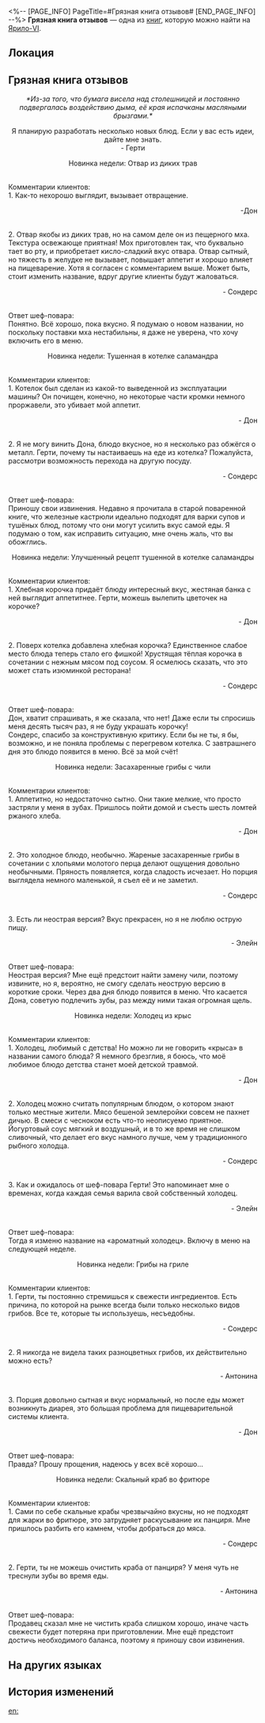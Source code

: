 <%-- [PAGE_INFO]
PageTitle=#Грязная книга отзывов#
[END_PAGE_INFO] --%>
{{Дополнить}}
{{Книга Инфобокс
|id           = 092
|partIds      = 190217
|Название     = 
|Изображение  = Предмет Записи.png
|Мир          = Ярило-VI
|Томов        = 1
|Автор        = <!--нужно добавить-->
|Описание     = Блокнот для обмена отзывами о новых блюдах между шеф-поваром гранд-отеля «Гёте» и гостями. Обложка вся засаленная.
|Том1         = {{tx}}
|Источник1    = {{tx|Отсутствует источник}}
|Персонажи    = 
|Фракции      = 
}}
'''Грязная книга отзывов''' — одна из [[Книги|книг]], которую можно найти на [[Ярило-VI]].

==Локация==
{{Отметка карты|<!--название карты-->|<!--id отметки-->}}

==Грязная книга отзывов==
<div align="center">''*Из-за того, что бумага висела над столешницей и постоянно подвергалась воздействию дыма, её края испачканы масляными брызгами.*''

Я планирую разработать несколько новых блюд. Если у вас есть идеи, дайте мне знать.<br />
- Герти

Новинка недели: Отвар из диких трав</div><br />Комментарии клиентов:<br />
1. Как-то нехорошо выглядит, вызывает отвращение.<br /><div align="right"> -Дон</div><br />2. Отвар якобы из диких трав, но на самом деле он из пещерного мха. Текстура освежающе приятная! Мох приготовлен так, что буквально тает во рту, и приобретает кисло-сладкий вкус отвара. Отвар сытный, но тяжесть в желудке не вызывает, повышает аппетит и хорошо влияет на пищеварение. Хотя я согласен с комментарием выше. Может быть, стоит изменить название, вдруг другие клиенты будут жаловаться.<br /><div align="right">- Сондерс</div><br />Ответ шеф-повара:<br />
Понятно. Всё хорошо, пока вкусно. Я подумаю о новом названии, но поскольку поставки мха нестабильны, я даже не уверена, что хочу включить его в меню.

<div align="center">Новинка недели: Тушенная в котелке саламандра</div><br />Комментарии клиентов:<br />
1. Котелок был сделан из какой-то выведенной из эксплуатации машины? Он почищен, конечно, но некоторые части кромки немного проржавели, это убивает мой аппетит.<br /><div align="right">- Дон</div><br />2. Я не могу винить Дона, блюдо вкусное, но я несколько раз обжёгся о металл. Герти, почему ты настаиваешь на еде из котелка? Пожалуйста, рассмотри возможность перехода на другую посуду.<br /><div align="right">- Сондерс</div><br />Ответ шеф-повара:<br />
Приношу свои извинения. Недавно я прочитала в старой поваренной книге, что железные кастрюли идеально подходят для варки супов и тушёных блюд, потому что они могут усилить вкус самой еды. Я подумаю о том, как исправить ситуацию, мне очень жаль, что вы обожглись.

<div align="center">Новинка недели: Улучшенный рецепт тушенной в котелке саламандры</div><br />Комментарии клиентов:<br />
1. Хлебная корочка придаёт блюду интересный вкус, жестяная банка с ней выглядит аппетитнее. Герти, можешь вылепить цветочек на корочке?

<div align="right">- Дон</div><br />2. Поверх котелка добавлена хлебная корочка? Единственное слабое место блюда теперь стало его фишкой! Хрустящая тёплая корочка в сочетании с нежным мясом под соусом. Я осмелюсь сказать, что это может стать изюминкой ресторана!

<div align="right">- Сондерс</div><br />Ответ шеф-повара:<br />
Дон, хватит спрашивать, я же сказала, что нет! Даже если ты спросишь меня десять тысяч раз, я не буду украшать корочку!<br />
Сондерс, спасибо за конструктивную критику. Если бы не ты, я бы, возможно, и не поняла проблемы с перегревом котелка. С завтрашнего дня это блюдо появится в меню. Всё за мой счёт!

<div align="center">Новинка недели: Засахаренные грибы с чили</div><br />Комментарии клиентов:<br />
1. Аппетитно, но недостаточно сытно. Они такие мелкие, что просто застряли у меня в зубах. Пришлось пойти домой и съесть шесть ломтей ржаного хлеба.<br /><div align="right">- Дон</div><br />2. Это холодное блюдо, необычно. Жареные засахаренные грибы в сочетании с хлопьями молотого перца делают ощущения довольно необычными. Пряность появляется, когда сладость исчезает. Но порция выглядела немного маленькой, я съел её и не заметил.<br /><div align="right">- Сондерс</div><br />3. Есть ли неострая версия? Вкус прекрасен, но я не люблю острую пищу.<br /><div align="right">- Элейн</div><br />Ответ шеф-повара:<br />
Неострая версия? Мне ещё предстоит найти замену чили, поэтому извините, но я, вероятно, не смогу сделать неострую версию в короткие сроки. Через два дня блюдо появится в меню. Что касается Дона, советую подлечить зубы, раз между ними такая огромная щель.

<div align="center">Новинка недели: Холодец из крыс</div><br />Комментарии клиентов:<br />
1. Холодец, любимый с детства! Но можно ли не говорить «крыса» в названии самого блюда? Я немного брезглив, я боюсь, что моё любимое блюдо детства станет моей детской травмой.<br /><div align="right">- Дон</div><br />2. Холодец можно считать популярным блюдом, о котором знают только местные жители. Мясо бешеной землеройки совсем не пахнет дичью. В смеси с чесноком есть что-то неописуемо приятное. Йогуртовый соус мягкий и воздушный, и в то же время не слишком сливочный, что делает его вкус намного лучше, чем у традиционного рыбного холодца.<br /><div align="right">- Сондерс</div><br />3. Как и ожидалось от шеф-повара Герти! Это напоминает мне о временах, когда каждая семья варила свой собственный холодец.<br /><div align="right">- Элейн</div><br />Ответ шеф-повара:<br />
Тогда я изменю название на «ароматный холодец». Включу в меню на следующей неделе.


<div align="center">Новинка недели: Грибы на гриле</div><br />Комментарии клиентов:<br />
1. Герти, ты постоянно стремишься к свежести ингредиентов. Есть причина, по которой на рынке всегда были только несколько видов грибов. Все те, которые ты используешь, несъедобны.<br /><div align="right">- Сондерс</div><br />2. Я никогда не видела таких разноцветных грибов, их действительно можно есть?<br /><div align="right">- Антонина</div><br />3. Порция довольно сытная и вкус нормальный, но после еды может возникнуть диарея, это большая проблема для пищеварительной системы клиента.<br /><div align="right">- Дон</div><br />Ответ шеф-повара:<br />
Правда? Прошу прощения, надеюсь у всех всё хорошо...


<div align="center">Новинка недели: Скальный краб во фритюре</div><br />Комментарии клиентов:<br />
1. Сами по себе скальные крабы чрезвычайно вкусны, но не подходят для жарки во фритюре, это затрудняет раскусывание их панциря. Мне пришлось разбить его камнем, чтобы добраться до мяса.<br /><div align="right">- Сондерс</div><br />2. Герти, ты не можешь очистить краба от панциря? У меня чуть не треснули зубы во время еды.<br /><div align="right">- Антонина</div><br />Ответ шеф-повара:<br />
Продавец сказал мне не чистить краба слишком хорошо, иначе часть свежести будет потеряна при приготовлении. Мне ещё предстоит достичь необходимого баланса, поэтому я приношу свои извинения.

==На других языках==
{{На других языках
|en   = Greasy Food Magazine
|zhs  = 油腻腻的食评册
|zht  = 油膩膩的食評冊
|ja   = 油でベタベタしている食レポ本
|ko   = 기름 범벅이 된 음식 평가 수첩
|es   = Libro de opiniones culinarias lleno de grasa
|fr   = Magazine culinaire plein de taches de gras
|ru   = Грязная книга отзывов
|th   = หนังสือแนะนำเมนูมันเยิ้ม
|vi   = Phiếu Đánh Giá Dính Dầu Mỡ
|de   = Schmutziges Lebensmittelmagazin
|id   = Buku Ulasan Berminyak
|pt   = Revista de Alimentos Engordurada
}}

==История изменений==
{{История изменений|3.5}}

[[en:]]